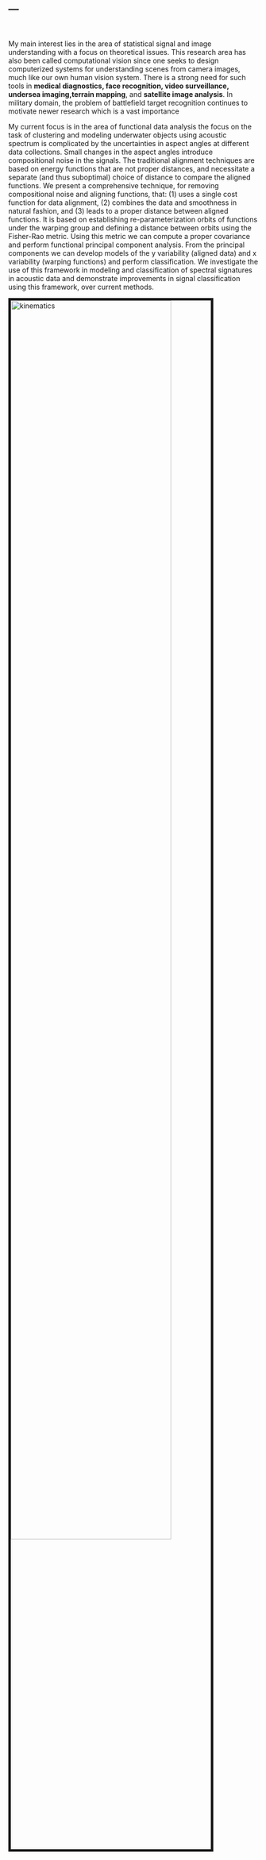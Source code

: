 ---
---

<link rel="stylesheet" href="styles.css" type="text/css" />
<br>

My main interest lies in the area of statistical signal and image understanding with a focus on theoretical issues. This research area has also been called computational vision since one seeks to design computerized systems for understanding scenes from camera images, much like our own human vision system. There is a strong need for such tools in **medical diagnostics, face recognition, video surveillance, undersea imaging,terrain mapping**, and **satellite image analysis**. In military domain, the problem of battlefield target recognition continues to motivate newer research which is a vast importance


My current focus is in the area of functional data analysis the focus on the task of clustering and modeling underwater objects using acoustic spectrum is complicated by the uncertainties in aspect angles at different data collections. Small changes in the aspect angles introduce compositional noise in the signals. The traditional alignment techniques are based on energy functions that are not proper distances, and necessitate a separate (and thus suboptimal) choice of distance to compare the aligned functions. We present a comprehensive technique, for removing compositional noise and aligning functions, that: (1) uses a single cost function for data alignment, (2) combines the data and smoothness in natural fashion, and (3) leads to a proper distance between aligned functions. It is based on establishing re-parameterization orbits of functions under the warping group and defining a distance between orbits using the Fisher-Rao metric. Using this metric we can compute a proper covariance and perform functional principal component analysis. From the principal components we can develop models of the y variability (aligned data) and x variability (warping functions) and perform classification. We investigate the use of this framework in modeling and classification of spectral signatures in acoustic data and demonstrate improvements in signal classification using this framework, over current methods.

<img src="images/ResearchFigure.jpg" alt="kinematics" style="width:80%; border:5px solid">
